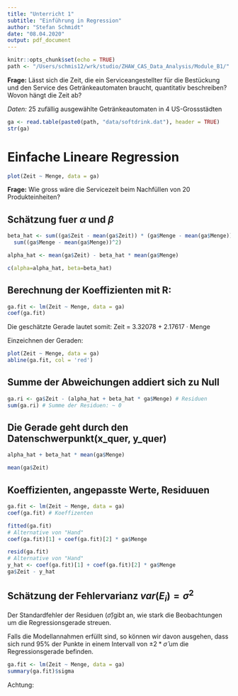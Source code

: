 ```yaml
---
title: "Unterricht 1"
subtitle: "Einführung in Regression"
author: "Stefan Schmidt"
date: "08.04.2020"
output: pdf_document
---
```


```r
knitr::opts_chunk$set(echo = TRUE)
path <- "/Users/schmis12/wrk/studio/ZHAW_CAS_Data_Analysis/Module_B1/"
```


__Frage:__ Lässt sich die Zeit, die ein Serviceangestellter für die Bestückung und den
Service des Getränkeautomaten braucht, quantitativ beschreiben? Wovon hängt
die Zeit ab?

_Daten:_ 25 zufällig ausgewählte Getränkeautomaten in 4 US-Grossstädten

```r
ga <- read.table(paste0(path, "data/softdrink.dat"), header = TRUE)
str(ga)
```

# Einfache Lineare Regression

```r
plot(Zeit ~ Menge, data = ga)
```

__Frage:__ Wie gross wäre die Servicezeit beim Nachfüllen von 20 Produkteinheiten?

## Schätzung fuer $\alpha$ und $\beta$

```r
beta_hat <- sum((ga$Zeit - mean(ga$Zeit)) * (ga$Menge - mean(ga$Menge))) /
  sum((ga$Menge - mean(ga$Menge))^2)

alpha_hat <- mean(ga$Zeit) - beta_hat * mean(ga$Menge)

c(alpha=alpha_hat, beta=beta_hat)
```

## Berechnung der Koeffizienten mit R:

```r
ga.fit <- lm(Zeit ~ Menge, data = ga)
coef(ga.fit)
```

Die geschätzte Gerade lautet somit: Zeit = 3.32078 + 2.17617 · Menge

Einzeichnen der Geraden:

```r
plot(Zeit ~ Menge, data = ga)
abline(ga.fit, col = 'red')
```

## Summe der Abweichungen addiert sich zu Null

```r
ga.ri <- ga$Zeit - (alpha_hat + beta_hat * ga$Menge) # Residuen
sum(ga.ri) # Summe der Residuen: ~ 0
```

## Die Gerade geht durch den Datenschwerpunkt(x_quer, y_quer)

```r
alpha_hat + beta_hat * mean(ga$Menge)

mean(ga$Zeit)
```

## Koeffizienten, angepasste Werte, Residuuen

```r
ga.fit <- lm(Zeit ~ Menge, data = ga)
coef(ga.fit) # Koeffizenten

fitted(ga.fit)
# Alternative von "Hand"
coef(ga.fit)[1] + coef(ga.fit)[2] * ga$Menge

resid(ga.fit)
# Alternative von "Hand"
y_hat <- coef(ga.fit)[1] + coef(ga.fit)[2] * ga$Menge
ga$Zeit - y_hat
```

## Schätzung der Fehlervarianz $var(E_{i}) = \sigma^{2}$

Der Standardfehler der Residuen ($\hat{\sigma}$)gibt an, 
wie stark die Beobachtungen um die Regressionsgerade streuen.

Falls die Modellannahmen erfüllt sind, so können wir davon ausgehen,
dass sich rund 95% der Punkte in einem Intervall von $\pm2 * \hat{\sigma}$ 
um die Regressionsgerade befinden.

```r
ga.fit <- lm(Zeit ~ Menge, data = ga)
summary(ga.fit)$sigma
```

Achtung:


